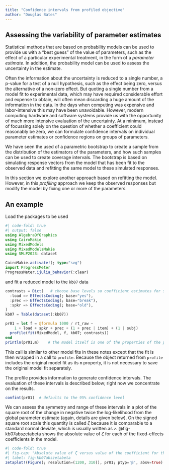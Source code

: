 ```yaml
---
title: "Confidence intervals from profiled objective"
author: "Douglas Bates"
---
```


## Assessing the variability of parameter estimates

Statistical methods that are based on probability models can be used to provide us with a "best guess" of the value of parameters, such as the effect of a particular experimental treatment, in the form of a *parameter estimate*.
In addition, the probability model can be used to assess the uncertainty in the estimate.

Often the information about the uncertainty is reduced to a single number, a p-value for a test of a null hypothesis, such as the effect being zero, versus the alternative of a non-zero effect.
But quoting a single number from a model fit to experimental data, which may have required considerable effort and expense to obtain, will often mean discarding a huge amount of the information in the data.
In the days when computing was expensive and labor-intensive this may have been unavoidable.
However, modern computing hardware and software systems provide us with the opportunity of much more intensive evaluation of the uncertainty.
At a minimum, instead of focussing solely on the question of whether a coefficient could reasonably be zero, we can formulate confidence intervals on individual parameter estimates or confidence regions on groups of parameters.

We have seen the used of a parametric bootstrap to create a sample from the distribution of the estimators of the parameters, and how such samples can be used to create coverage intervals.
The bootstrap is based on simulating response vectors from the model that has been fit to the observed data and refitting the same model to these simulated responses.

In this section we explore another approach based on refitting the model.
However, in this *profiling* approach we keep the observed responses but modify the model by fixing one or more of the parameters.

## An example

Load the packages to be used

```julia
#| code-fold: true
#| output: false
using AlgebraOfGraphics
using CairoMakie
using MixedModels
using MixedModelsMakie
using SMLP2023: dataset

CairoMakie.activate!(; type="svg")
import ProgressMeter
ProgressMeter.ijulia_behavior(:clear)
```

and fit a reduced model to the `kb07` data

```julia
contrasts = Dict(   # choose base levels so coefficient estimates for speed are positive
  :load => EffectsCoding(; base="yes"),
  :prec => EffectsCoding(; base="break"),
  :spkr => EffectsCoding(; base="old"),
)
kb07 = Table(dataset(:kb07))
```

```julia
pr01 = let f = @formula 1000 / rt_raw ~
    1 + load + spkr + prec + (1 + prec | item) + (1 | subj)
  profile(fit(MixedModel, f, kb07; contrasts))
end
println(pr01.m)    # the model itself is one of the properties of the profile
```

This call is similar to other model fits in these notes except that the fit is then wrapped in a call to `profile`.
Because the object returned from `profile` includes the original model fit as its `m` property, it is not necessary to save the original model fit separately.

The profile provides information to generate confidence intervals.
The evaluation of these intervals is described below; right now we concentrate on the results.

```julia
confint(pr01)  # defaults to the 95% confidence level
```

We can assess the symmetry and range of these intervals in a plot of the square root of the change in negative twice the log-likelihood from the global parameter estimate (again, details are given below).
On the signed square root scale this quantity is called $\zeta$ because it is comparable to a standard normal deviate, which is usually written as `z`.
@fig-kb07abszetabeta shows the absolute value of $\zeta$ for each of the fixed-effects coefficients in the model.


```julia
#| code-fold: true
#| fig-cap: "Absolute value of ζ versus value of the coefficient for the fixed-effects parameters in a model of response speed for the kb07 data.  The horizontal lines are confidence intervals with nominal 50%, 80%, 90%, 95% and 99% confidence."
#| label: fig-kb07abszetabeta
zetaplot!(Figure(; resolution=(1200, 310)), pr01; ptyp='β', absv=true)
```
